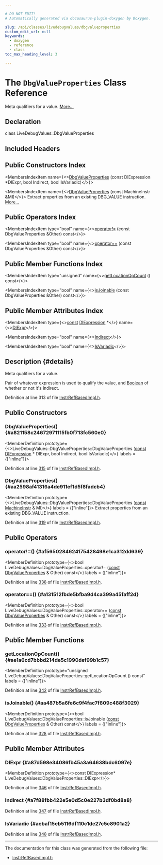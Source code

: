 ```yaml
---

# DO NOT EDIT!
# Automatically generated via docusaurus-plugin-doxygen by Doxygen.

slug: /api/classes/livedebugvalues/dbgvalueproperties
custom_edit_url: null
keywords:
  - doxygen
  - reference
  - class
toc_max_heading_level: 3

---
```





# The `DbgValueProperties` Class Reference

<DoxygenPage pluginConfig={pluginConfig}>

Meta qualifiers for a value. <a href="#details">More...</a>

## Declaration

<CodeBlock>class LiveDebugValues::DbgValueProperties</CodeBlock>

## Included Headers

<IncludesList>
<IncludesListItem
  filePath="CodeGen/LiveDebugValues/InstrRefBasedImpl.h"
  permalink="/docs/api/files/lib/lib/codegen/lib/codegen/livedebugvalues/instrrefbasedimpl-h"
  isLocal="true" />
</IncludesList>

## Public Constructors Index

<MembersIndex>

<MembersIndexItem
  name={<><a href="#a821158c24672971115fb0f713fc560e0">DbgValueProperties</a> (const DIExpression &#42;DIExpr, bool Indirect, bool IsVariadic)</>}>
</MembersIndexItem>

<MembersIndexItem
  name={<><a href="#aa2598af41316a4de911ef1d5f8fadcb4">DbgValueProperties</a> (const MachineInstr &amp;MI)</>}>
Extract properties from an existing DBG&#95;VALUE instruction. <a href="#aa2598af41316a4de911ef1d5f8fadcb4">More...</a>
</MembersIndexItem>

</MembersIndex>

## Public Operators Index

<MembersIndex>

<MembersIndexItem
  type="bool"
  name={<><a href="#af5650284624175428498e1ca312dd639">operator!=</a> (const DbgValueProperties &amp;Other) const</>}>
</MembersIndexItem>

<MembersIndexItem
  type="bool"
  name={<><a href="#a131512fbde5bfba9d4ca399a45faff2d">operator==</a> (const DbgValueProperties &amp;Other) const</>}>
</MembersIndexItem>

</MembersIndex>

## Public Member Functions Index

<MembersIndex>

<MembersIndexItem
  type="unsigned"
  name={<><a href="#ae1a6cd7bbbd214de5c1990def99b1c57">getLocationOpCount</a> () const</>}>
</MembersIndexItem>

<MembersIndexItem
  type="bool"
  name={<><a href="#aa487b5a6fe6c9f4fac7f809c488f3029">isJoinable</a> (const DbgValueProperties &amp;Other) const</>}>
</MembersIndexItem>

</MembersIndex>

## Public Member Attributes Index

<MembersIndex>

<MembersIndexItem
  type={<><a href="/docs/api/files/lib/lib/target/lib/target/aarch64/aarch64promoteconstant-cpp/#a90f8350fecae261c25be85d38b451bff">const</a> <a href="/docs/api/classes/llvm/diexpression">DIExpression</a> &#42;</>}
  name={<><a href="#a87d598e34086fb45a3a64638bdc6097e">DIExpr</a></>}>
</MembersIndexItem>

<MembersIndexItem
  type="bool"
  name={<><a href="#a7f88fbb422e5e0d5c0e227b3df0bd8a8">Indirect</a></>}>
</MembersIndexItem>

<MembersIndexItem
  type="bool"
  name={<><a href="#aebaf15eb5116df110c1de27c5c8901a2">IsVariadic</a></>}>
</MembersIndexItem>

</MembersIndex>

## Description {#details}

Meta qualifiers for a value.

Pair of whatever expression is used to qualify the value, and <a href="/docs/api/namespaces/llvm/#a965a7b0afb2678973d155a103b9f55b5">Boolean</a> of whether or not it&#39;s indirect.

Definition at line 313 of file <a href="/docs/api/files/lib/lib/codegen/lib/codegen/livedebugvalues/instrrefbasedimpl-h">InstrRefBasedImpl.h</a>.

<SectionDefinition>

## Public Constructors

### DbgValueProperties() {#a821158c24672971115fb0f713fc560e0}

<MemberDefinition
  prototype={<>LiveDebugValues::DbgValueProperties::DbgValueProperties (<a href="/docs/api/files/lib/lib/target/lib/target/aarch64/aarch64promoteconstant-cpp/#a90f8350fecae261c25be85d38b451bff">const</a> <a href="/docs/api/classes/llvm/diexpression">DIExpression</a> &#42; DIExpr, bool Indirect, bool IsVariadic)</>}
  labels = {["inline"]}>

Definition at line <a href="/docs/api/files/lib/lib/codegen/lib/codegen/livedebugvalues/instrrefbasedimpl-h/#l00315">315</a> of file <a href="/docs/api/files/lib/lib/codegen/lib/codegen/livedebugvalues/instrrefbasedimpl-h">InstrRefBasedImpl.h</a>.
</MemberDefinition>

### DbgValueProperties() {#aa2598af41316a4de911ef1d5f8fadcb4}

<MemberDefinition
  prototype={<>LiveDebugValues::DbgValueProperties::DbgValueProperties (<a href="/docs/api/files/lib/lib/target/lib/target/aarch64/aarch64promoteconstant-cpp/#a90f8350fecae261c25be85d38b451bff">const</a> <a href="/docs/api/classes/llvm/machineinstr">MachineInstr</a> &amp; MI)</>}
  labels = {["inline"]}>
Extract properties from an existing DBG&#95;VALUE instruction.

Definition at line <a href="/docs/api/files/lib/lib/codegen/lib/codegen/livedebugvalues/instrrefbasedimpl-h/#l00319">319</a> of file <a href="/docs/api/files/lib/lib/codegen/lib/codegen/livedebugvalues/instrrefbasedimpl-h">InstrRefBasedImpl.h</a>.
</MemberDefinition>

</SectionDefinition>

<SectionDefinition>

## Public Operators

### operator!=() {#af5650284624175428498e1ca312dd639}

<MemberDefinition
  prototype={<>bool LiveDebugValues::DbgValueProperties::operator!= (<a href="/docs/api/files/lib/lib/target/lib/target/aarch64/aarch64promoteconstant-cpp/#a90f8350fecae261c25be85d38b451bff">const</a> <a href="/docs/api/classes/livedebugvalues/dbgvalueproperties">DbgValueProperties</a> &amp; Other) const</>}
  labels = {["inline"]}>

Definition at line <a href="/docs/api/files/lib/lib/codegen/lib/codegen/livedebugvalues/instrrefbasedimpl-h/#l00338">338</a> of file <a href="/docs/api/files/lib/lib/codegen/lib/codegen/livedebugvalues/instrrefbasedimpl-h">InstrRefBasedImpl.h</a>.
</MemberDefinition>

### operator==() {#a131512fbde5bfba9d4ca399a45faff2d}

<MemberDefinition
  prototype={<>bool LiveDebugValues::DbgValueProperties::operator== (<a href="/docs/api/files/lib/lib/target/lib/target/aarch64/aarch64promoteconstant-cpp/#a90f8350fecae261c25be85d38b451bff">const</a> <a href="/docs/api/classes/livedebugvalues/dbgvalueproperties">DbgValueProperties</a> &amp; Other) const</>}
  labels = {["inline"]}>

Definition at line <a href="/docs/api/files/lib/lib/codegen/lib/codegen/livedebugvalues/instrrefbasedimpl-h/#l00333">333</a> of file <a href="/docs/api/files/lib/lib/codegen/lib/codegen/livedebugvalues/instrrefbasedimpl-h">InstrRefBasedImpl.h</a>.
</MemberDefinition>

</SectionDefinition>

<SectionDefinition>

## Public Member Functions

### getLocationOpCount() {#ae1a6cd7bbbd214de5c1990def99b1c57}

<MemberDefinition
  prototype="unsigned LiveDebugValues::DbgValueProperties::getLocationOpCount () const"
  labels = {["inline"]}>

Definition at line <a href="/docs/api/files/lib/lib/codegen/lib/codegen/livedebugvalues/instrrefbasedimpl-h/#l00342">342</a> of file <a href="/docs/api/files/lib/lib/codegen/lib/codegen/livedebugvalues/instrrefbasedimpl-h">InstrRefBasedImpl.h</a>.
</MemberDefinition>

### isJoinable() {#aa487b5a6fe6c9f4fac7f809c488f3029}

<MemberDefinition
  prototype={<>bool LiveDebugValues::DbgValueProperties::isJoinable (<a href="/docs/api/files/lib/lib/target/lib/target/aarch64/aarch64promoteconstant-cpp/#a90f8350fecae261c25be85d38b451bff">const</a> <a href="/docs/api/classes/livedebugvalues/dbgvalueproperties">DbgValueProperties</a> &amp; Other) const</>}
  labels = {["inline"]}>

Definition at line <a href="/docs/api/files/lib/lib/codegen/lib/codegen/livedebugvalues/instrrefbasedimpl-h/#l00328">328</a> of file <a href="/docs/api/files/lib/lib/codegen/lib/codegen/livedebugvalues/instrrefbasedimpl-h">InstrRefBasedImpl.h</a>.
</MemberDefinition>

</SectionDefinition>

<SectionDefinition>

## Public Member Attributes

### DIExpr {#a87d598e34086fb45a3a64638bdc6097e}

<MemberDefinition
  prototype={<>const DIExpression&#42; LiveDebugValues::DbgValueProperties::DIExpr</>}>

Definition at line <a href="/docs/api/files/lib/lib/codegen/lib/codegen/livedebugvalues/instrrefbasedimpl-h/#l00346">346</a> of file <a href="/docs/api/files/lib/lib/codegen/lib/codegen/livedebugvalues/instrrefbasedimpl-h">InstrRefBasedImpl.h</a>.
</MemberDefinition>

### Indirect {#a7f88fbb422e5e0d5c0e227b3df0bd8a8}

<MemberDefinition
  prototype="bool LiveDebugValues::DbgValueProperties::Indirect">

Definition at line <a href="/docs/api/files/lib/lib/codegen/lib/codegen/livedebugvalues/instrrefbasedimpl-h/#l00347">347</a> of file <a href="/docs/api/files/lib/lib/codegen/lib/codegen/livedebugvalues/instrrefbasedimpl-h">InstrRefBasedImpl.h</a>.
</MemberDefinition>

### IsVariadic {#aebaf15eb5116df110c1de27c5c8901a2}

<MemberDefinition
  prototype="bool LiveDebugValues::DbgValueProperties::IsVariadic">

Definition at line <a href="/docs/api/files/lib/lib/codegen/lib/codegen/livedebugvalues/instrrefbasedimpl-h/#l00348">348</a> of file <a href="/docs/api/files/lib/lib/codegen/lib/codegen/livedebugvalues/instrrefbasedimpl-h">InstrRefBasedImpl.h</a>.
</MemberDefinition>

</SectionDefinition>

<hr/>

The documentation for this class was generated from the following file:

<ul>
<li><a href="/docs/api/files/lib/lib/codegen/lib/codegen/livedebugvalues/instrrefbasedimpl-h">InstrRefBasedImpl.h</a></li>
</ul>

</DoxygenPage>
